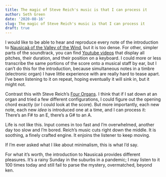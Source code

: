```yaml
---
title: The magic of Steve Reich's music is that I can process it
author: Seth Green
date: '2020-08-16'
slug: The magic of Steve Reich's music is that I can process it
draft: true
---
```


I would like to be able to hear and reproduce every note of the introduction to [Nausicaä of the Valley of the Wind](https://open.spotify.com/track/0QW4RCyj2Tc2N0hD1FjkcS?si=imNv5LlsQuq2-F7ULjsxTA), but it is too dense. For other, simpler parts of the soundtrack, you can find [Youtube videos](https://www.youtube.com/watch?v=NdVl5Yc4_mo) that display all pitches, their duration, and their position on a keyboard. I could more or less transcribe the same portions of the score onto a musical staff by ear, but I can't do this for the introduction, because simultaneous notes in a timbre (electronic organ) I have little experience with are really hard to tease apart. I've been listening to it on repeat, hoping eventually it will sink in, but it might not.

Contrast this with Steve Reich's [Four Organs](https://www.youtube.com/watch?v=w0yTZmMgI5I). I think that if I sat down at an organ and tried a few different configurations, I could figure out the opening chord exactly (or I could look at the score). But more importantly, each new note, each new _idea_ is introduced one at a time, and I can process it: There's an F# to an E, there's a G# to an A. 

Life is not like this. Input comes in too fast and I'm overwhelmed, another day too slow and I'm  bored. Reich's music cuts right down the middle. It is soothing, a finely crafted engine. It enjoins the listener to keep moving.

If I'm ever asked what I like about minimalism, this is what I'd say.

For what it's worth, the introduction to Nausicaä provides different pleasures. It's a rainy Sunday in the suburbs in a pandemic; I may listen to it 100 times today and still fail to parse the mystery, overmatched, beyond ken.
